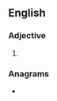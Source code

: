 ==English==

===Adjective===
{{head|en|comparative adjective}}

# {{en-comparative of|close-knit}}

===Anagrams===
* {{anagrams|en|a=ceiklnorst|interlocks}}